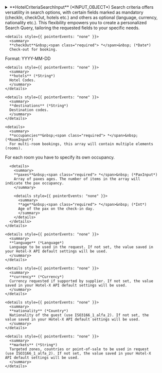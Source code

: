 
<details>
  <summary>
  **HotelCriteriaSearchInput** (*INPUT_OBJECT*)  
  Search criteria offers versatility in search options, with certain fields marked as mandatory
(checkIn, checkOut, hotels etc.) and others as optional (language, currency, nationality etc.).
This flexibility empowers you to create a personalized Search Query, tailoring the requested fields to your specific needs.  
  </summary>
  
    <details style={{ pointerEvents: "none" }}>
      <summary>
      **checkIn**&nbsp;<span class="required"> *</span>&nbsp; (*Date*)  
      Check-in date for booking.
Format: YYYY-MM-DD  
      </summary>
    </details>

    <details style={{ pointerEvents: "none" }}>
      <summary>
      **checkOut**&nbsp;<span class="required"> *</span>&nbsp; (*Date*)  
      Check-out for booking.
Format: YYYY-MM-DD  
      </summary>
    </details>

    <details style={{ pointerEvents: "none" }}>
      <summary>
      **hotels** (*String*)  
      Hotel Codes.  
      </summary>
    </details>

    <details style={{ pointerEvents: "none" }}>
      <summary>
      **destinations** (*String*)  
      Destination codes.  
      </summary>
    </details>

    <details>
      <summary>
      **occupancies**&nbsp;<span class="required"> *</span>&nbsp; (*RoomInput*)  
      For multi-room bookings, this array will contain multiple elements (rooms).
For each room you have to specify its own occupancy.  
      </summary>
  
      <details>
        <summary>
        **paxes**&nbsp;<span class="required"> *</span>&nbsp; (*PaxInput*)  
        Array of paxes ages. The number of items in the array will indicate the pax occupancy.  
        </summary>
  
        <details style={{ pointerEvents: "none" }}>
          <summary>
          **age**&nbsp;<span class="required"> *</span>&nbsp; (*Int*)  
          Age of the pax on the check-in day.
          </summary>
        </details>
      </details>
    </details>

    <details style={{ pointerEvents: "none" }}>
      <summary>
      **language** (*Language*)  
      Language to be used in the request. If not set, the value saved in your Hotel-X API default settings will be used.  
      </summary>
    </details>

    <details style={{ pointerEvents: "none" }}>
      <summary>
      **currency** (*Currency*)  
      Currency requested if supported by supplier. If not set, the value saved in your Hotel-X API default settings will be used.  
      </summary>
    </details>

    <details style={{ pointerEvents: "none" }}>
      <summary>
      **nationality** (*Country*)  
      Nationality of the guest (use ISO3166_1_alfa_2). If not set, the value saved in your Hotel-X API default settings will be used.  
      </summary>
    </details>

    <details style={{ pointerEvents: "none" }}>
      <summary>
      **markets** (*String*)  
      Targeted zones, countries or point-of-sale to be used in request (use ISO3166_1_alfa_2). If not set, the value saved in your Hotel-X API default settings will be used.  
      </summary>
    </details>
  
</details>
